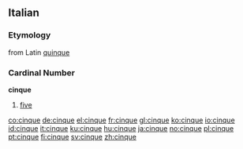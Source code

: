 ==Italian==
===Etymology===
from Latin [[quinque]]

===Cardinal Number===
'''cinque'''

# [[five]]

[[co:cinque]]
[[de:cinque]]
[[el:cinque]]
[[fr:cinque]]
[[gl:cinque]]
[[ko:cinque]]
[[io:cinque]]
[[id:cinque]]
[[it:cinque]]
[[ku:cinque]]
[[hu:cinque]]
[[ja:cinque]]
[[no:cinque]]
[[pl:cinque]]
[[pt:cinque]]
[[fi:cinque]]
[[sv:cinque]]
[[zh:cinque]]